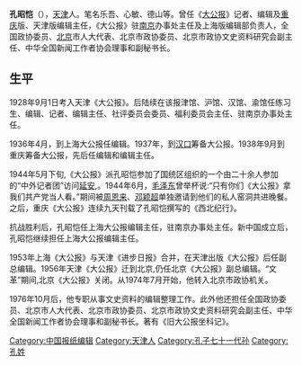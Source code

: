 {{multiple issues|
{{Notability Unreferenced|time=2015-09-03T06:05:36+00:00}}
{{unreferenced|time=2015-09-03T06:05:36+00:00}}
{{dead end|time=2019-03-16T12:04:53+00:00}}
{{rewrite|time=2015-09-03T06:05:36+00:00}}
}}
'''孔昭恺'''（{{bd|1911年||1990年|}}），[[天津|天津]]人。笔名乐吾、心敏、德山等。曾任《[[大公报|大公报]]》记者、编辑及[[重庆|重庆]]版、天津版编辑主任，《大公报》驻[[南京|南京]]办事处主任及上海版编辑部负责人，全国政协委员、[[北京|北京]]市人大代表、北京市政协委员、北京市政协文史资料研究会副主任、中华全国新闻工作者协会理事和副秘书长。

==生平==
1928年9月1日考入天津《大公报》。后陆续在该报津馆、沪馆、汉馆、渝馆任练习生、编辑、记者、编辑主任、社评委员会委员、福利委员会主任、驻南京办事处主任。

1936年4月，到上海大公报任编辑。1937年，到[[汉口|汉口]]筹备大公报。1938年9月到重庆筹备大公报，先后任编辑和编辑主任。

1944年5月下旬,《大公报》派孔昭恺参加了国统区组织的一个由二十余人参加的“中外记者团”访问[[延安|延安]],。1944年6月，[[毛泽东|毛泽东]]曾举杯说:“只有你们《大公报》拿我们共产党当人看。”期间被[[周恩来|周恩来]]、[[邓颖超|邓颖超]]单独邀请到他们的私人窑洞共进晚餐。 之后，重庆《大公报》连续九天刊载了孔昭恺撰写的《西北纪行》。

抗战胜利后，孔昭恺任上海大公报编辑主任，驻南京办事处主任。新中国成立后，孔昭恺继续担任上海大公报编辑主任。

1953年上海《大公报》与天津《进步日报》合并，在天津出版《大公报》后任副总编辑。1956年天津《大公报》迁到北京,仍任北京《大公报》副总编辑。“文革”期间,北京《大公报》关闭。从1974年7月开始，他转入北京市政协机关。

1976年10月后，他专职从事文史资料的编辑整理工作。此外他还担任全国政协委员、北京市人大代表、北京市政协委员、北京市政协文史资料研究会副主任、中华全国新闻工作者协会理事和副秘书长。著有《旧大公报坐科记》。

{{authority control}}
{{DEFAULTSORT:K}}
[[Category:中国报纸编辑|Category:中国报纸编辑]]
[[Category:天津人|Category:天津人]]
[[Category:孔子七十一代孙|Category:孔子七十一代孙]]
[[Category:孔姓|Category:孔姓]]